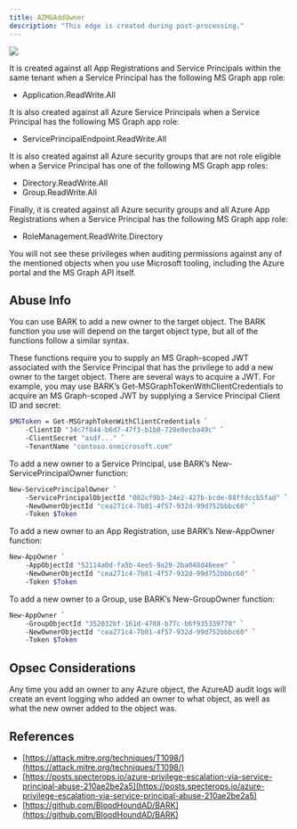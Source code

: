 ---
title: AZMGAddOwner
description: "This edge is created during post-processing."
---

<img noZoom src="/assets/enterprise-AND-community-edition-pill-tag.svg"/> 


 It is created against all App Registrations and Service Principals within the same tenant when a Service Principal has the following MS Graph app role:

* Application.ReadWrite.All

It is also created against all Azure Service Principals when a Service Principal has the following MS Graph app role:

* ServicePrincipalEndpoint.ReadWrite.All

It is also created against all Azure security groups that are not role eligible when a Service Principal has one of the following MS Graph app roles:

* Directory.ReadWrite.All
* Group.ReadWrite.All

Finally, it is created against all Azure security groups and all Azure App Registrations when a Service Principal has the following MS Graph app role:

* RoleManagement.ReadWrite.Directory

You will not see these privileges when auditing permissions against any of the mentioned objects when you use Microsoft tooling, including the Azure portal and the MS Graph API itself.

## Abuse Info
You can use BARK to add a new owner to the target object. The BARK function you use will depend on the target object type, but all of the functions follow a similar syntax.

These functions require you to supply an MS Graph-scoped JWT associated with the Service Principal that has the privilege to add a new owner to the target object. There are several ways to acquire a JWT. For example, you may use BARK’s Get-MSGraphTokenWithClientCredentials to acquire an MS Graph-scoped JWT by supplying a Service Principal Client ID and secret:

```bash
$MGToken = Get-MSGraphTokenWithClientCredentials `
    -ClientID "34c7f844-b6d7-47f3-b1b8-720e0ecba49c" `
    -ClientSecret "asdf..." `
    -TenantName "contoso.onmicrosoft.com"
```
To add a new owner to a Service Principal, use BARK’s New-ServicePrincipalOwner function:

```bash
New-ServicePrincipalOwner `
    -ServicePrincipalObjectId "082cf9b3-24e2-427b-bcde-88ffdccb5fad" `
    -NewOwnerObjectId "cea271c4-7b01-4f57-932d-99d752bbbc60" `
    -Token $Token
```
To add a new owner to an App Registration, use BARK’s New-AppOwner function:

```bash
New-AppOwner `
    -AppObjectId "52114a0d-fa5b-4ee5-9a29-2ba048d46eee" `
    -NewOwnerObjectId "cea271c4-7b01-4f57-932d-99d752bbbc60" `
    -Token $Token
```
To add a new owner to a Group, use BARK’s New-GroupOwner function:

```bash
New-AppOwner `
    -GroupObjectId "352032bf-161d-4788-b77c-b6f935339770" `
    -NewOwnerObjectId "cea271c4-7b01-4f57-932d-99d752bbbc60" `
    -Token $Token
```

## Opsec Considerations

Any time you add an owner to any Azure object, the AzureAD audit logs will create an event logging who added an owner to what object, as well as what the new owner added to the object was.

## References

* [https://attack.mitre.org/techniques/T1098/](https://attack.mitre.org/techniques/T1098/)
* [https://posts.specterops.io/azure-privilege-escalation-via-service-principal-abuse-210ae2be2a5](https://posts.specterops.io/azure-privilege-escalation-via-service-principal-abuse-210ae2be2a5)
* [https://github.com/BloodHoundAD/BARK](https://github.com/BloodHoundAD/BARK)
